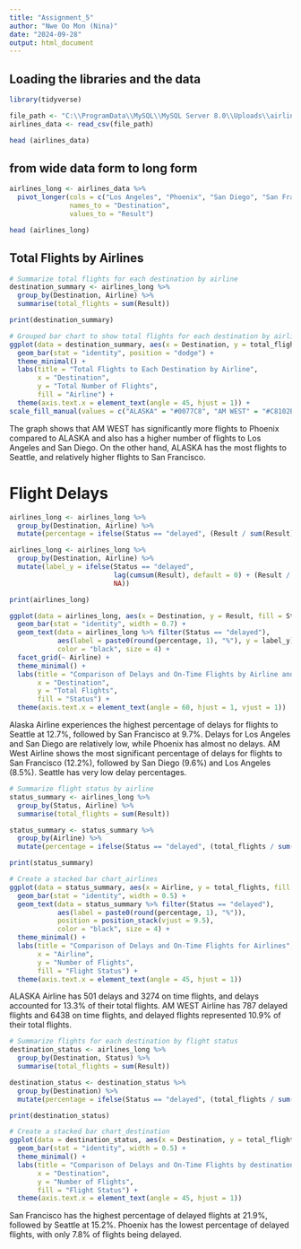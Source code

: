 ---
title: "Assignment_5"
author: "Nwe Oo Mon (Nina)"
date: "2024-09-28"
output: html_document
---
## Loading the libraries and the data
```{r setup}
library(tidyverse)

file_path <- "C:\\ProgramData\\MySQL\\MySQL Server 8.0\\Uploads\\airlines.csv"
airlines_data <- read_csv(file_path)

head (airlines_data)
```

## from wide data form to long form
```{r long_data}
airlines_long <- airlines_data %>%
  pivot_longer(cols = c("Los Angeles", "Phoenix", "San Diego", "San Francisco", "Seattle"),
               names_to = "Destination",
               values_to = "Result")

head (airlines_long)
```

## Total Flights by Airlines
```{r total_flights}
# Summarize total flights for each destination by airline
destination_summary <- airlines_long %>%
  group_by(Destination, Airline) %>%
  summarise(total_flights = sum(Result))

print(destination_summary)

# Grouped bar chart to show total flights for each destination by airline
ggplot(data = destination_summary, aes(x = Destination, y = total_flights, fill = Airline)) +
  geom_bar(stat = "identity", position = "dodge") +
  theme_minimal() +
  labs(title = "Total Flights to Each Destination by Airline",
       x = "Destination",
       y = "Total Number of Flights",
       fill = "Airline") +
  theme(axis.text.x = element_text(angle = 45, hjust = 1)) +
scale_fill_manual(values = c("ALASKA" = "#0077C8", "AM WEST" = "#C8102E"))
```

The graph shows that AM WEST has significantly more flights to Phoenix compared to ALASKA and also has a higher number of flights to Los Angeles and San Diego. On the other hand, ALASKA has the most flights to Seattle, and relatively higher flights to San Francisco.

# Flight Delays
```{r flight_status_airline_destination}

airlines_long <- airlines_long %>%
  group_by(Destination, Airline) %>%
  mutate(percentage = ifelse(Status == "delayed", (Result / sum(Result)) * 100, NA))

airlines_long <- airlines_long %>%
  group_by(Destination, Airline) %>%
  mutate(label_y = ifelse(Status == "delayed", 
                          lag(cumsum(Result), default = 0) + (Result / 2), 
                          NA))

print(airlines_long)

ggplot(data = airlines_long, aes(x = Destination, y = Result, fill = Status)) +
  geom_bar(stat = "identity", width = 0.7) + 
  geom_text(data = airlines_long %>% filter(Status == "delayed"),
            aes(label = paste0(round(percentage, 1), "%"), y = label_y),
            color = "black", size = 4) +
  facet_grid(~ Airline) +
  theme_minimal() +
  labs(title = "Comparison of Delays and On-Time Flights by Airline and Destination",
       x = "Destination",
       y = "Total Flights",
       fill = "Status") +
  theme(axis.text.x = element_text(angle = 60, hjust = 1, vjust = 1))  
```

Alaska Airline experiences the highest percentage of delays for flights to Seattle at 12.7%, followed by San Francisco at 9.7%. Delays for Los Angeles and San Diego are relatively low, while Phoenix has almost no delays.
AM West Airline shows the most significant percentage of delays for flights to San Francisco (12.2%), followed by San Diego (9.6%) and Los Angeles (8.5%). Seattle has very low delay percentages.

```{r flight_status_airline}
# Summarize flight status by airline
status_summary <- airlines_long %>%
  group_by(Status, Airline) %>%
  summarise(total_flights = sum(Result))

status_summary <- status_summary %>%
  group_by(Airline) %>%
  mutate(percentage = ifelse(Status == "delayed", (total_flights / sum(total_flights)) * 100, NA))

print(status_summary)

# Create a stacked bar chart_airlines
ggplot(data = status_summary, aes(x = Airline, y = total_flights, fill = Status)) +
  geom_bar(stat = "identity", width = 0.5) +
  geom_text(data = status_summary %>% filter(Status == "delayed"),
            aes(label = paste0(round(percentage, 1), "%")),
            position = position_stack(vjust = 9.5),
            color = "black", size = 4) +
  theme_minimal() +
  labs(title = "Comparison of Delays and On-Time Flights for Airlines",
       x = "Airline",
       y = "Number of Flights",
       fill = "Flight Status") +
  theme(axis.text.x = element_text(angle = 45, hjust = 1))
```

ALASKA Airline has 501 delays and 3274 on time flights, and delays accounted for 13.3% of their total flights.
AM WEST Airline has 787 delayed flights and 6438 on time flights, and delayed flights represented 10.9% of their total flights.

```{r flight_status_destination}
# Summarize flights for each destination by flight status
destination_status <- airlines_long %>%
  group_by(Destination, Status) %>%
  summarise(total_flights = sum(Result))

destination_status <- destination_status %>%
  group_by(Destination) %>%
  mutate(percentage = ifelse(Status == "delayed", (total_flights / sum(total_flights)) * 100, NA))

print(destination_status)

# Create a stacked bar chart_destination
ggplot(data = destination_status, aes(x = Destination, y = total_flights, fill = Status)) +
  geom_bar(stat = "identity", width = 0.5) +
  theme_minimal() +
  labs(title = "Comparison of Delays and On-Time Flights by destination",
       x = "Destination",
       y = "Number of Flights",
       fill = "Flight Status") +
  theme(axis.text.x = element_text(angle = 45, hjust = 1))
```

San Francisco has the highest percentage of delayed flights at 21.9%, followed by Seattle at 15.2%.
Phoenix has the lowest percentage of delayed flights, with only 7.8% of flights being delayed.
